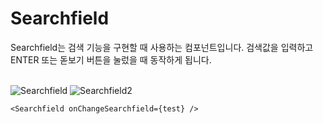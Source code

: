 
# Searchfield

Searchfield는 검색 기능을 구현할 때 사용하는 컴포넌트입니다.
검색값을 입력하고 ENTER 또는 돋보기 버튼을 눌렀을 때 동작하게 됩니다.

<br />
<div
  style={{
    border: "0.5px solid gray",
    borderRadius: "8px",
    display: "flex",
    justifyContent: "center",
    alignItems: "center",
    padding: "32px",
  }}
>
  <Image src="/Searchfield.png" alt="Searchfield" width={500} height={500} />
  <Image src="/Searchfield2.png" alt="Searchfield2" width={500} height={500} />
</div>

```tsx
<Searchfield onChangeSearchfield={test} />
```
